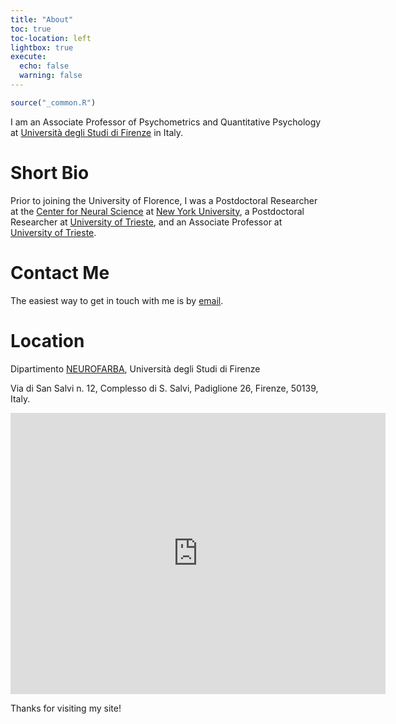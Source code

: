 ```yaml
---
title: "About"
toc: true
toc-location: left
lightbox: true
execute: 
  echo: false
  warning: false
---
```


```r
source("_common.R")
```

I am an Associate Professor of Psychometrics and Quantitative Psychology at [Università degli Studi di Firenze](https://www.unifi.it) in Italy. 

# Short Bio

Prior to joining the University of Florence, I was a Postdoctoral Researcher at the [Center for Neural Science](https://as.nyu.edu/cns.html) at [New York University](http://www.nyu.edu), a Postdoctoral Researcher at [University of Trieste](https://www.units.it), and an Associate Professor at [University of Trieste](https://www.units.it).

# Contact Me

The easiest way to get in touch with me is by [email](mailto:corrado.caudek@unifi.it).

# Location

Dipartimento [NEUROFARBA](https://www.neurofarba.unifi.it), Università degli Studi di Firenze

Via di San Salvi n. 12, Complesso di S. Salvi, Padiglione 26, Firenze, 50139, Italy.

<iframe src="https://www.google.com/maps/embed?pb=!1m16!1m12!1m3!1d5762.26157132083!2d11.284630893675219!3d43.77014390000001!2m3!1f0!2f0!3f0!3m2!1i1024!2i768!4f13.1!2m1!1sdipartimento%20di%20psicologia%20via%20di%20san%20salvi%20firenze!5e0!3m2!1sen!2sit!4v1669097237298!5m2!1sen!2sit" width="600" height="450" style="border:0;" allowfullscreen="" loading="lazy" referrerpolicy="no-referrer-when-downgrade"></iframe>


Thanks for visiting my site!

